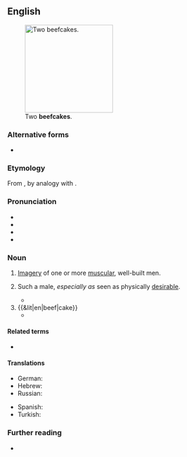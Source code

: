 ==English==
{{was wotd|2011|October|10}}
[[File:Carlson Twins.jpg|thumb|200px|Two '''beefcakes'''.]]

===Alternative forms===
* {{l|en|beef-cake}}

===Etymology===
From {{compound|en|beef|cake}}, by analogy with {{m|en|cheesecake||an image of a sexy young woman}}.

===Pronunciation===
* {{IPA|en|/ˈbiːfˌkeɪk/}}
* {{audio|en|En-us-ncalif-beefcake2.ogg|Audio (US)}}
* {{audio|en|en-au-beefcake.ogg|Audio (AU)}}
* {{rhymes|en|iːfkeɪk|s=2}}

===Noun===
{{en-noun|~}}

# {{lb|en|informal|uncountable}} [[imagery|Imagery]] of one or more [[muscular]], well-built men.
#: {{cot|en|cheesecake}}
# {{lb|en|informal|countable}} Such a male, ''especially as'' seen as physically [[desirable]].
#: {{syn|en|lady-killer|hunk|adonis}}
#*{{quote-book|en|year=2014|author={{w|Stephen King}}|title=Mr. Mercedes: A Novel|publisher=Simon and Schuster|ISBN=9781476754468|passage=The audience goes bugshit. The security '''beefcakes''' separate them and the host gets between them, talking in a voice that is soothing on top, inciteful beneath.}}
# {{&lit|en|beef|cake}}
#* {{quote-book|en|year=1998|author=Jessie Tirsch|title=McGuire's Irish Pub Cookbook|publisher=Pelican|page=145|text='''Beefcake''' with Burgundy Mushroom Cream}}

====Related terms====
* {{l|en|beefy}}

====Translations====
{{trans-top|imagery of muscular men}}
* German: {{t+|de|Muskelprotz|m}} {{qualifier|pejorative}} {{gloss|muscle-man}}
* Hebrew: {{t+|he|לירד|m|tr=Leerd}}
* Russian: {{t|ru|бифкейк|m|tr=}}
{{trans-mid}}
* Spanish: {{t-needed|es}}
* Turkish: {{t|tr|kas yumağı}} {{gloss|muscle-skein}}
{{trans-bottom}}
{{trans-see|hunk}}

===Further reading===
* {{pedia}}

{{C|en|Appearance|Male people}}